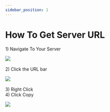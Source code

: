 ```yaml
---
sidebar_position: 1
---
```


# How To Get Server URL

1\) Navigate To Your Server

![](<../.gitbook/assets/server-url/image(1).png>)\
\
2\) Click the URL bar

![](<../.gitbook/assets/server-url/image(2).png>)\
\
3\) Right Click\
4\) Click Copy

![](<../.gitbook/assets/server-url/image(3).png>)
